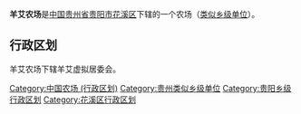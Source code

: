 {{中国乡级行政区
|行政区全称 = 羊艾农场
|景观照片文件名 = 
|景观照片描述 = 
|汉语拼音 =
|其他语言 = 
|其他语言名称 = 
|位置图文件名 = 
|位置图描述 = 
|自定义图片=
|上级行政区 = [[贵州省|贵州省]][[贵阳市|贵阳市]][[花溪区|花溪区]]
|行政区类别 = [[类似乡级单位|类似乡级单位]]
|行政区划代码 = 
|行政区划 = 
|村委会 = 
|居委会 = 
|建置时间 = 
|领导职位 = 
|领导名称 = 
|政府驻地 = 
|毗邻 = 
|地理坐标 = 
|总面积 = 
|总人口 = 
|户籍人口 = 
|户籍人口年份 = 
|常住人口 = 
|常住人口年份 = 
|人口密度 = 
|GDP = 
|邮政编码 = 
|电话区号 = 
|官方网站 = 
|网站名称 = 
}}
'''羊艾农场'''是[[中华人民共和国|中国]][[贵州省|贵州省]][[贵阳市|贵阳市]][[花溪区|花溪区]]下辖的一个农场（[[类似乡级单位|类似乡级单位]]）。

== 行政区划 ==

羊艾农场下辖羊艾虚拟居委会。

{{花溪区行政区划}}
{{贵州行政区划小作品}}
[[Category:中国农场_(行政区划)|Category:中国农场 (行政区划)]]
[[Category:贵州类似乡级单位|Category:贵州类似乡级单位]]
[[Category:贵阳乡级行政区划|Category:贵阳乡级行政区划]]
[[Category:花溪区行政区划|Category:花溪区行政区划]]